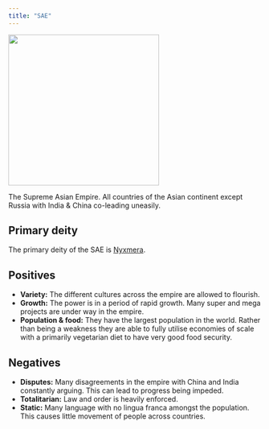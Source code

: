 ```yaml
---
title: "SAE"
---
```


![](images/SAE.png){width=300px fig-align="center"}

The Supreme Asian Empire. All countries of the Asian continent except Russia with India & China co-leading uneasily.

## Primary deity

The primary deity of the SAE is [Nyxmera](/nyxmera.qmd).

## Positives

- __Variety:__ The different cultures across the empire are allowed to flourish.
- __Growth:__ The power is in a period of rapid growth. Many super and mega projects are under way in the empire.
- __Population & food:__ They have the largest population in the world. Rather than being a weakness they are able to fully utilise economies of scale with a primarily vegetarian diet to have very good food security.

## Negatives

- __Disputes:__ Many disagreements in the empire with China and India constantly arguing. This can lead to progress being impeded.
- __Totalitarian:__ Law and order is heavily enforced.
- __Static:__ Many language with no lingua franca amongst the population. This causes little movement of people across countries.